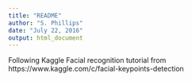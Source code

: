 ```yaml
---
title: "README"
author: "S. Phillips"
date: "July 22, 2016"
output: html_document
---
```


Following Kaggle Facial recognition tutorial from 
https://www.kaggle.com/c/facial-keypoints-detection

